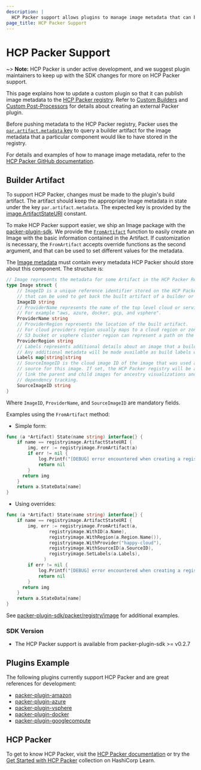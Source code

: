 ```yaml
---
description: |
  HCP Packer support allows plugins to manage image metadata that can be stored in a HCP Packer registry.
page_title: HCP Packer Support
---
```


# HCP Packer Support

~> **Note:** HCP Packer is under active development, and we suggest plugin maintainers to keep up with the SDK changes
for more on HCP Packer support.

This page explains how to update a custom plugin so that it can publish image metadata to the [HCP Packer registry](https://cloud.hashicorp.com/docs/packer). Refer to [Custom Builders](/docs/plugins/creation/custom-builders) and [Custom Post-Processors](/docs/plugins/creation/custom-post-processors) for details about creating an external Packer plugin.

Before pushing metadata to the HCP Packer registry, Packer uses the [`par.artifact.metadata` key](https://pkg.go.dev/github.com/hashicorp/packer-plugin-sdk/packer/registry/image#pkg-constants)
to query a builder artifact for the image metadata that a particular component would like to have stored in the registry.

For details and examples of how to manage image metadata, refer to the [HCP Packer GitHub documentation](https://pkg.go.dev/github.com/hashicorp/packer-plugin-sdk/packer/registry/image).

## Builder Artifact

To support HCP Packer, changes must be made to the plugin's build artifact. The artifact should keep the appropriate
Image metadata in state under the key `par.artifact.metadata`. The expected key is provided by the [image.ArtifactStateURI](https://pkg.go.dev/github.com/hashicorp/packer-plugin-sdk/packer/registry/image#pkg-constants) constant.

To make HCP Packer support easier, we ship an Image package with the [packer-plugin-sdk](https://pkg.go.dev/github.com/hashicorp/packer-plugin-sdk/packer/registry/image#pkg-overview).
We provide the [`FromArtifact`](https://pkg.go.dev/github.com/hashicorp/packer-plugin-sdk/packer/registry/image#FromArtifact) function
to easily create an Image with the basic information contained in the Artifact. If customization is necessary, the `FromArtifact` accepts
override functions as the second argument, and that can be used to set different values for the metadata.

The [Image metadata](https://pkg.go.dev/github.com/hashicorp/packer-plugin-sdk/packer/registry/image#Image) must contain every
metadata HCP Packer should store about this component. The structure is:
```go
// Image represents the metadata for some Artifact in the HCP Packer Registry.
type Image struct {
	// ImageID is a unique reference identifier stored on the HCP Packer registry
	// that can be used to get back the built artifact of a builder or post-processor.
	ImageID string
	// ProviderName represents the name of the top level cloud or service where the built artifact resides.
	// For example "aws, azure, docker, gcp, and vsphere".
	ProviderName string
	// ProviderRegion represents the location of the built artifact.
	// For cloud providers region usually maps to a cloud region or zone, but for things like the file builder,
	// S3 bucket or vsphere cluster region can represent a path on the upstream datastore, or cluster.
	ProviderRegion string
	// Labels represents additional details about an image that a builder or post-processor may with to provide for a given build.
	// Any additional metadata will be made available as build labels within a HCP Packer registry iteration.
	Labels map[string]string
	// SourceImageID is the cloud image ID of the image that was used as the
	// source for this image. If set, the HCP Packer registry will be able
	// link the parent and child images for ancestry visualizations and
	// dependency tracking.
	SourceImageID string
}
```

Where `ImageID`, `ProviderName`, and `SourceImageID` are mandatory fields.

Examples using the `FromArtifact` method:

- Simple form:
```go
func (a *Artifact) State(name string) interface{} {
	if name == registryimage.ArtifactStateURI {
		img, err := registryimage.FromArtifact(a)
		if err != nil {
			log.Printf("[DEBUG] error encountered when creating a registry image %v", err)
			return nil
		}
	  return img
	}
	return a.StateData[name]
}
```

- Using overrides:
```go
func (a *Artifact) State(name string) interface{} {
	if name == registryimage.ArtifactStateURI {
		img, err := registryimage.FromArtifact(a,
                registryimage.WithID(a.Name),
                registryimage.WithRegion(a.Region.Name()),
                registryimage.WithProvider("happy-cloud"),
                registryimage.WithSourceID(a.SourceID),
                registryimage.SetLabels(a.Labels),
              )
		if err != nil {
			log.Printf("[DEBUG] error encountered when creating a registry image %v", err)
			return nil
		}
	  return img
	}
	return a.StateData[name]
}
```

See [packer-plugin-sdk/packer/registry/image](https://pkg.go.dev/github.com/hashicorp/packer-plugin-sdk/packer/registry/image#pkg-examples) for additional examples.

### SDK Version

- The HCP Packer support is available from packer-plugin-sdk >= v0.2.7

## Plugins Example

The following plugins currently support HCP Packer and are great references for development:

- [packer-plugin-amazon](https://github.com/hashicorp/packer-plugin-amazon)
- [packer-plugin-azure](https://github.com/hashicorp/packer-plugin-azure)
- [packer-plugin-vsphere](https://github.com/hashicorp/packer-plugin-vsphere)
- [packer-plugin-docker](https://github.com/hashicorp/packer-plugin-docker)
- [packer-plugin-googlecompute](https://github.com/hashicorp/packer-plugin-googlecompute)

## HCP Packer

To get to know HCP Packer, visit the
[HCP Packer documentation](https://cloud.hashicorp.com/docs/packer) or try the
[Get Started with HCP Packer](https://learn.hashicorp.com/collections/packer/hcp-get-started)
collection on HashiCorp Learn.

